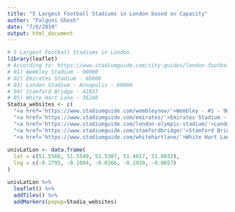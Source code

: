 ---
title: "5 Largest Football Stadiums in London based on Capacity"
author: "Falguni Ghosh"
date: "7/6/2019"
output: html_document
---

```{r, echo=FALSE}
# 5 Largest Football Stadiums in London
library(leaflet)
# According to: https://www.stadiumguide.com/city-guides/london-football-guide/
# 01) Wembley Stadium - 90000
# 02) Emirates Stadium - 60000
# 03) London Stadium - Annapolis - 60000
# 04) Stamford Bridge - 41837
# 05) White Hart Lane - 36240
Stadia_websites <- c(
  "<a href='https://www.stadiumguide.com/wembleynew/'>Wembley - #1 - 90000</a>",
  "<a href='https://www.stadiumguide.com/emirates/'>Emirates Stadium - #2 - 60000</a>",
  "<a href='https://www.stadiumguide.com/london-olympic-stadium/'>London Stadium - #3 - 60000</a>",
  "<a href='https://www.stadiumguide.com/stamfordbridge/'>Stamford Bridge - #4 - 41837</a>",
  "<a href='https://www.stadiumguide.com/whitehartlane/'>White Hart Lane - #5 - 36240</a>")
  
univLatLon <- data.frame(
  lat = c(51.5560, 51.5549, 51.5387, 51.4817, 51.6032),
  lng = c(-0.2795, -0.1084, -0.0166, -0.1910, -0.0657)
)

univLatLon %>%
  leaflet() %>%
  addTiles() %>%
  addMarkers(popup=Stadia_websites)
```